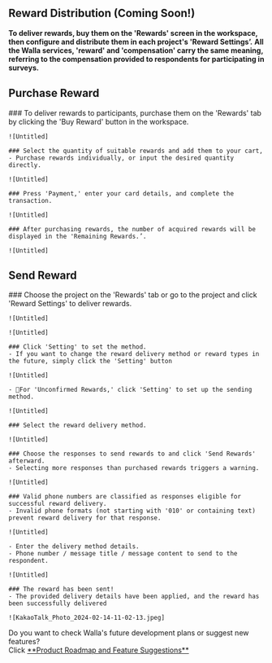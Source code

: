 
## Reward Distribution (Coming Soon!)

<Callout type='warning' emoji="⚠️">**To deliver rewards, buy them on the 'Rewards' screen in the workspace, then
    configure and distribute them in each project's 'Reward Settings’.**</Callout>
<Callout type='warning' emoji="⚠️">**All the Walla services, 'reward' and 'compensation' carry the same meaning,
    referring to the compensation provided to respondents for participating in surveys.**</Callout>

## Purchase Reward

<Steps>
    ### To deliver rewards to participants, purchase them on the 'Rewards' tab by clicking the 'Buy Reward' button in
    the workspace.

    ![Untitled]

    ### Select the quantity of suitable rewards and add them to your cart,
    - Purchase rewards individually, or input the desired quantity directly.

    ![Untitled]

    ### Press 'Payment,' enter your card details, and complete the transaction.

    ![Untitled]

    ### After purchasing rewards, the number of acquired rewards will be displayed in the 'Remaining Rewards.’.

    ![Untitled]

</Steps>


## Send Reward

<Steps>
    ### Choose the project on the 'Rewards' tab or go to the project and click 'Reward Settings' to deliver rewards.

    ![Untitled]

    ![Untitled]

    ### Click 'Setting' to set the method.
    - If you want to change the reward delivery method or reward types in the future, simply click the 'Setting' button

    ![Untitled]

    - 🚨For 'Unconfirmed Rewards,' click 'Setting' to set up the sending method.

    ![Untitled]

    ### Select the reward delivery method.

    ![Untitled]

    ### Choose the responses to send rewards to and click 'Send Rewards' afterward.
    - Selecting more responses than purchased rewards triggers a warning.

    ![Untitled]

    ### Valid phone numbers are classified as responses eligible for successful reward delivery.
    - Invalid phone formats (not starting with '010' or containing text) prevent reward delivery for that response.

    ![Untitled]

    - Enter the delivery method details.
    - Phone number / message title / message content to send to the respondent.

    ![Untitled]

    ### The reward has been sent!
    - The provided delivery details have been applied, and the reward has been successfully delivered

    ![KakaoTalk_Photo_2024-02-14-11-02-13.jpeg]

</Steps>

<Callout type='info' emoji="🔔">
    Do you want to check Walla's future development plans or suggest new features? <br/>Click <a
    href='https://google.com'
    target="_blank"
    rel="noopener noreferrer"
    style={{textDecoration: 'underline'}}>**Product
    Roadmap and Feature Suggestions**</a>
</Callout>